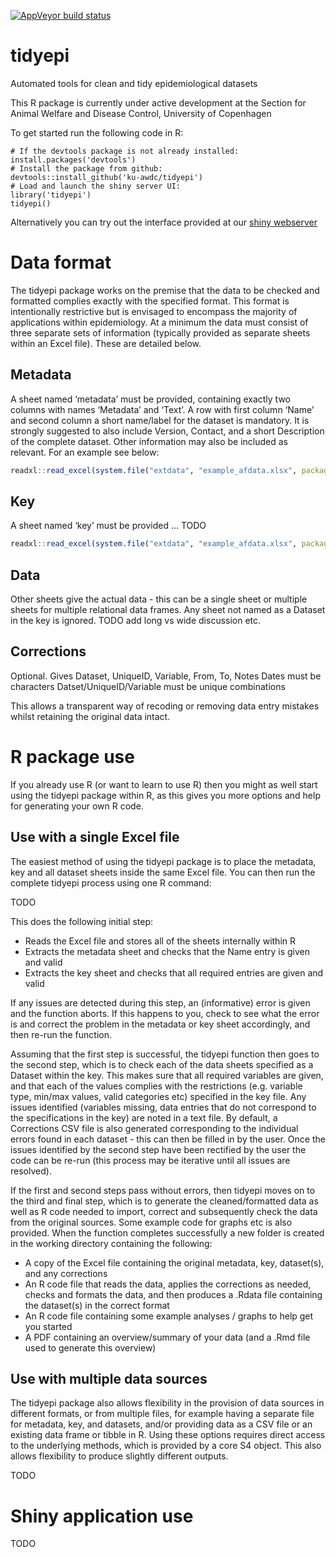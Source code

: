 <!-- badges: start -->
[![AppVeyor build status](https://ci.appveyor.com/api/projects/status/github/ku-awdc/tidyepi?branch=master&svg=true)](https://ci.appveyor.com/project/ku-awdc/tidyepi)
<!-- badges: end -->

# tidyepi
Automated tools for clean and tidy epidemiological datasets

This R package is currently under active development at the Section for Animal Welfare and Disease Control, University of Copenhagen

To get started run the following code in R:

	# If the devtools package is not already installed:
	install.packages('devtools')
	# Install the package from github:
	devtools::install_github('ku-awdc/tidyepi')
	# Load and launch the shiny server UI:
	library('tidyepi')
	tidyepi()
	
Alternatively you can try out the interface provided at our [shiny webserver]()


# Data format

The tidyepi package works on the premise that the data to be checked and formatted complies exactly with the specified format.  This format is intentionally restrictive but is envisaged to encompass the majority of applications within epidemiology.  At a minimum the data must consist of three separate sets of information (typically provided as separate sheets within an Excel file).  These are detailed below.

## Metadata

A sheet named 'metadata' must be provided, containing exactly two columns with names 'Metadata' and 'Text'.  A row with first column 'Name' and second column a short name/label for the dataset is mandatory. It is strongly suggested to also include Version, Contact, and a short Description of the complete dataset.  Other information may also be included as relevant.  For an example see below:

```r
readxl::read_excel(system.file("extdata", "example_afdata.xlsx", package = "tidyepi"), 'metadata')
```

## Key

A sheet named 'key' must be provided ... TODO

```r
readxl::read_excel(system.file("extdata", "example_afdata.xlsx", package = "tidyepi"), 'key')
```


## Data

Other sheets give the actual data - this can be a single sheet or multiple sheets for multiple relational data frames.  Any sheet not named as a Dataset in the key is ignored. TODO add long vs wide discussion etc.


## Corrections

Optional.  Gives Dataset, UniqueID, Variable, From, To, Notes
Dates must be characters
Datset/UniqueID/Variable must be unique combinations

This allows a transparent way of recoding or removing data entry mistakes whilst retaining the original data intact.


# R package use

If you already use R (or want to learn to use R) then you might as well start using the tidyepi package within R, as this gives you more options and help for generating your own R code.

## Use with a single Excel file

The easiest method of using the tidyepi package is to place the metadata, key and all dataset sheets inside the same Excel file. You can then run the complete tidyepi process using one R command:

TODO

This does the following initial step:

* Reads the Excel file and stores all of the sheets internally within R
* Extracts the metadata sheet and checks that the Name entry is given and valid
* Extracts the key sheet and checks that all required entries are given and valid

If any issues are detected during this step, an (informative) error is given and the function aborts.  If this happens to you, check to see what the error is and correct the problem in the metadata or key sheet accordingly, and then re-run the function.

Assuming that the first step is successful, the tidyepi function then goes to the second step, which is to check each of the data sheets specified as a Dataset within the key. This makes sure that all required variables are given, and that each of the values complies with the restrictions (e.g. variable type, min/max values, valid categories etc) specified in the key file. Any issues identified (variables missing, data entries that do not correspond to the specifications in the key) are noted in a text file. By default, a Corrections CSV file is also generated corresponding to the individual errors found in each dataset - this can then be filled in by the user.  Once the issues identified by the second step have been rectified by the user the code can be re-run (this process may be iterative until all issues are resolved).

If the first and second steps pass without errors, then tidyepi moves on to the third and final step, which is to generate the cleaned/formatted data as well as R code needed to import, correct and subsequently check the data from the original sources.  Some example code for graphs etc is also provided.  When the function completes successfully a new folder is created in the working directory containing the following:

* A copy of the Excel file containing the original metadata, key, dataset(s), and any corrections
* An R code file that reads the data, applies the corrections as needed, checks and formats the data, and then produces a .Rdata file containing the dataset(s) in the correct format
* An R code file containing some example analyses / graphs to help get you started
* A PDF containing an overview/summary of your data (and a .Rmd file used to generate this overview)


## Use with multiple data sources

The tidyepi package also allows flexibility in the provision of data sources in different formats, or from multiple files, for example having a separate file for metadata, key, and datasets, and/or providing data as a CSV file or an existing data frame or tibble in R.  Using these options requires direct access to the underlying methods, which is provided by a core S4 object.  This also allows flexibility to produce slightly different outputs.

TODO



# Shiny application use

TODO
